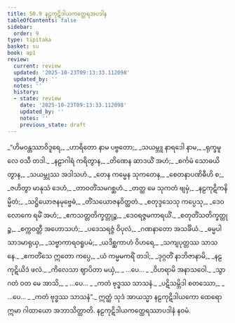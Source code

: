 ```yaml
---
title: 50.9 နဠကုဋိဒါယကတ္ထေရအပဒါန
tableOfContents: false
sidebar:
  order: 9
type: tipitaka
basket: su
book: ap1
review:
  current: review
  updated: '2025-10-23T09:13:33.112098'
  updated_by: ''
  notes: ''
  history:
  - state: review
    date: '2025-10-23T09:13:33.112098'
    updated_by: ''
    notes: ''
    previous_state: draft
---
```



<ReviewStatus review={frontmatter.review} showDetails={true} />

<HypothesisAnnotation frontmatter={frontmatter} />

<DynamicBreadcrumb />

<Division number="93" book="ap1" e="ch" v="20" p="436">

<Paragraph number="6539" type="verses" book="ap1">
_“ဟိမဝန္တဿာဝိဒူရေ,_  
_ဟာရိတော နာမ ပဗ္ဗတော;_  
_သယမ္ဘူ နာရဒေါ နာမ,_  
_ရုက္ခမူလေ ဝသီ တဒါ._  

</Paragraph>

</Division>
<Division number="94" book="ap1" e="ch" v="20" p="436">

<Paragraph number="6540" type="verses" book="ap1">
_နဠာဂါရံ ကရိတွာန,_  
_တိဏေန ဆာဒယိံ အဟံ;_  
_စင်္ကမံ သောဓယိတွာန,_  
_သယမ္ဘုဿ အဒါသဟံ._  

</Paragraph>

</Division>
<Division number="95" book="ap1" e="ch" v="20" p="436">

<Paragraph number="6541" type="verses" book="ap1">
_တေန ကမ္မေန သုကတေန,_  
_စေတနာပဏိဓီဟိ စ;_  
_ဇဟိတွာ မာနုသံ ဒေဟံ,_  
_တာဝတိံသမဂစ္ဆဟံ._  

</Paragraph>

</Division>
<Division number="96" book="ap1" e="ch" v="20" p="436">

<Paragraph number="6542" type="verses" book="ap1">
_တတ္ထ မေ သုကတံ ဗျမှံ,_  
_နဠကုဋိကနိမ္မိတံ;_  
_သဋ္ဌိယောဇနမုဗ္ဗေဓံ,_  
_တိံသယောဇနဝိတ္ထတံ._  

</Paragraph>

</Division>
<Division number="97" book="ap1" e="ch" v="20" p="437">

<Paragraph number="6543" type="verses" book="ap1">
_စတုဒ္ဒသေသု ကပ္ပေသု,_  
_ဒေဝလောကေ ရမိံ အဟံ;_  
_ဧကသတ္တတိက္ခတ္တုဉ္စ,_  
_ဒေဝရဇ္ဇမကာရယိံ._  

</Paragraph>

</Division>
<Division number="98" book="ap1" e="ch" v="20" p="437">

<Paragraph number="6544" type="verses" book="ap1">
_စတုတိံသတိက္ခတ္တုဉ္စ,_  
_စက္ကဝတ္တီ အဟောသဟံ;_  
_ပဒေသရဇ္ဇံ ဝိပုလံ,_  
_ဂဏနာတော အသင်္ခိယံ._  

</Paragraph>

</Division>
<Division number="99" book="ap1" e="ch" v="20" p="437">

<Paragraph number="6545" type="verses" book="ap1">
_ဓမ္မပါသာဒမာရုယှ,_  
_သဗ္ဗာကာရဝရူပမံ;_  
_ယဒိစ္ဆကာဟံ ဝိဟရေ,_  
_သကျပုတ္တဿ သာသနေ._  

</Paragraph>

</Division>
<Division number="100" book="ap1" e="ch" v="20" p="437">

<Paragraph number="6546" type="verses" book="ap1">
_ဧကတိံသေ ဣတော ကပ္ပေ,_  
_ယံ ကမ္မမကရိံ တဒါ;_  
_ဒုဂ္ဂတိံ နာဘိဇာနာမိ,_  
_နဠကုဋိယိဒံ ဖလံ._  

</Paragraph>

</Division>
<Division number="101" book="ap1" e="ch" v="20" p="437">

<Paragraph number="6547" type="verses" book="ap1">
_ကိလေသာ ဈာပိတာ မယှံ,_  
_ …ပေ… _  
_ဝိဟရာမိ အနာသဝေါ._  

</Paragraph>

</Division>
<Division number="102" book="ap1" e="ch" v="20" p="437">

<Paragraph number="6548" type="verses" book="ap1">
_သွာဂတံ ဝတ မေ အာသိ,_  
_ …ပေ… _  
_ကတံ ဗုဒ္ဓဿ သာသနံ._  

</Paragraph>

</Division>
<Division number="103" book="ap1" e="ch" v="20" p="437">

<Paragraph number="6549" type="verses" book="ap1">
_ပဋိသမ္ဘိဒါ စတဿော,_  
_ …ပေ… _  
_ကတံ ဗုဒ္ဓဿ သာသနံ”._  

</Paragraph>

<Paragraph number="6550" book="ap1">
ဣတ္ထံ သုဒံ အာယသ္မာ နဠကုဋိဒါယကော ထေရော ဣမာ ဂါထာယော အဘာသိတ္ထာတိ.

</Paragraph>
</Division>

<Paragraph number="6551" type="center" book="ap1">
နဠကုဋိဒါယကတ္ထေရဿာပဒါနံ နဝမံ.
</Paragraph>